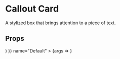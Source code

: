 
<Meta title="Layout/CalloutCard" component={CalloutCard} />

# Callout Card

A stylized box that brings attention to a piece of text.

## Props

<Canvas>
	<Story
		args={{
			children: (
				<TextGroup
					size="medium"
					tagline="Go beyond the headlines to master your understanding of the forces reshaping the world."
					title="Become a member of Quartz"
				/>
			)
		}}
		name="Default"
	>
		{args => <CalloutCard {...args} />}
	</Story>
</Canvas>

<ArgsTable story="Default" />
